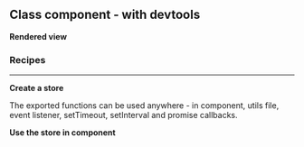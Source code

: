 



<Meta
	title="React/Class component/With devtools"
	parameters={defaultDocParams()}
/>

<Installation packages="react-gstatem gstatem-devtools" />

## Class component - with devtools

**Rendered view**

<Canvas className="custom-docs-story">
	<CCWithDevTools />
</Canvas>

### Recipes

---

**Create a store**

The exported functions can be used anywhere - in component, utils file, event listener, setTimeout, setInterval and promise callbacks.

<CodeView
	componentName="CCStoreWithDevTools"
	jsContent={StoreJsContent}
	tsContent={StoreTsContent}
/>

**Use the store in component**

<CodeView
	componentName="CCWithDevTools"
	jsContent={ComponentJsContent}
	tsContent={ComponentTsContent}
/>

<Devtools />
